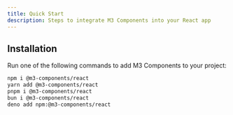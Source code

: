 ```yaml
---
title: Quick Start
description: Steps to integrate M3 Components into your React app
---
```


## Installation

Run one of the following commands to add M3 Components to your project:

```bash
npm i @m3-components/react
yarn add @m3-components/react
pnpm i @m3-components/react
bun i @m3-components/react
deno add npm:@m3-components/react
```